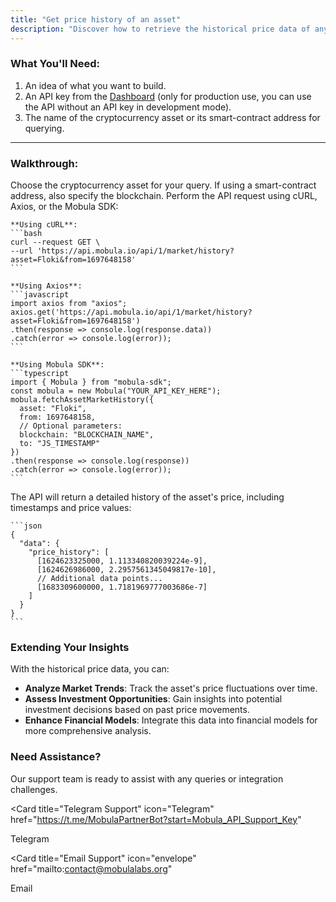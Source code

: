 ```yaml
---
title: "Get price history of an asset"
description: "Discover how to retrieve the historical price data of any cryptocurrency using the Mobula API. This guide offers a step-by-step walkthrough for accessing past price records, providing valuable insights into cryptocurrency market trends."
---
```


### What You'll Need:

1. An idea of what you want to build.
2. An API key from the [Dashboard](https://admin.mobula.fi) (only for production use, you can use the API without an API key in development mode).
3. The name of the cryptocurrency asset or its smart-contract address for querying.

---

### Walkthrough:

<Steps>
  <Step title="Prepare Your Query">
    Choose the cryptocurrency asset for your query. If using a smart-contract address, also specify the blockchain.
  </Step>

  <Step title="Execute the API Call">
    Perform the API request using cURL, Axios, or the Mobula SDK:

    **Using cURL**:
    ```bash
    curl --request GET \
    --url 'https://api.mobula.io/api/1/market/history?asset=Floki&from=1697648158'
    ```

    **Using Axios**:
    ```javascript
    import axios from "axios";
    axios.get('https://api.mobula.io/api/1/market/history?asset=Floki&from=1697648158')
    .then(response => console.log(response.data))
    .catch(error => console.log(error));
    ```

    **Using Mobula SDK**:
    ```typescript
    import { Mobula } from "mobula-sdk";
    const mobula = new Mobula("YOUR_API_KEY_HERE");
    mobula.fetchAssetMarketHistory({
      asset: "Floki",
      from: 1697648158,
      // Optional parameters:
      blockchain: "BLOCKCHAIN_NAME",
      to: "JS_TIMESTAMP"
    })
    .then(response => console.log(response))
    .catch(error => console.log(error));
    ```

  </Step>

  <Step title="Review the Response">
    The API will return a detailed history of the asset's price, including timestamps and price values:

    ```json
    {
      "data": {
        "price_history": [
          [1624623325000, 1.113340820039224e-9],
          [1624626986000, 2.2957561345049817e-10],
          // Additional data points...
          [1683309600000, 1.7181969777003686e-7]
        ]
      }
    }
    ```

  </Step>
</Steps>

### Extending Your Insights

With the historical price data, you can:

- **Analyze Market Trends**: Track the asset's price fluctuations over time.
- **Assess Investment Opportunities**: Gain insights into potential investment decisions based on past price movements.
- **Enhance Financial Models**: Integrate this data into financial models for more comprehensive analysis.

### Need Assistance?

Our support team is ready to assist with any queries or integration challenges.

<CardGroup>

<Card
  title="Telegram Support"
  icon="Telegram"
  href="https://t.me/MobulaPartnerBot?start=Mobula_API_Support_Key"
>
  Telegram
</Card>

<Card
  title="Email Support"
  icon="envelope"
  href="mailto:contact@mobulalabs.org"
>
  Email
</Card>

</CardGroup>
